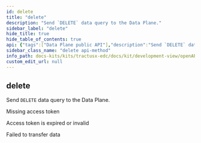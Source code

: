 ```yaml
---
id: delete
title: "delete"
description: "Send `DELETE` data query to the Data Plane."
sidebar_label: "delete"
hide_title: true
hide_table_of_contents: true
api: {"tags":["Data Plane public API"],"description":"Send `DELETE` data query to the Data Plane.","operationId":"delete","responses":{"400":{"description":"Missing access token"},"403":{"description":"Access token is expired or invalid"},"500":{"description":"Failed to transfer data"}},"method":"delete","path":"/{any}","servers":[{"url":"/"}],"info":{"title":"Tractus-X EDC REST API","description":"Tractus-X EDC API Documentation","license":{"name":"Apache License v2.0","url":"http://apache.org/v2"},"version":"0.5.1-SNAPSHOT"},"postman":{"name":"delete","description":{"content":"Send `DELETE` data query to the Data Plane.","type":"text/plain"},"url":{"path":[":any"],"host":["{{baseUrl}}"],"query":[],"variable":[]},"method":"DELETE"}}
sidebar_class_name: "delete api-method"
info_path: docs-kits/kits/tractusx-edc/docs/kit/development-view/openAPI/tractusx-edc-api/tractus-x-edc-rest-api
custom_edit_url: null
---
```



## delete



Send `DELETE` data query to the Data Plane.

<div><ApiTabs><TabItem label={"400"} value={"400"}><div>

Missing access token

</div><div></div></TabItem><TabItem label={"403"} value={"403"}><div>

Access token is expired or invalid

</div><div></div></TabItem><TabItem label={"500"} value={"500"}><div>

Failed to transfer data

</div><div></div></TabItem></ApiTabs></div>
      